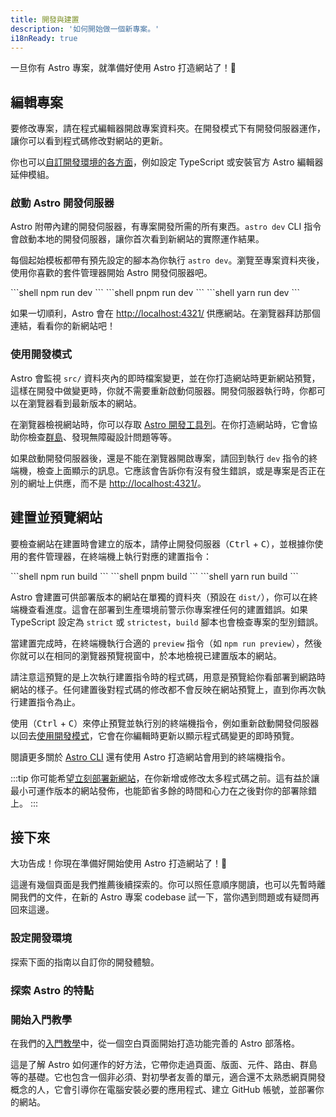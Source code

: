 ```yaml
---
title: 開發與建置
description: '如何開始做一個新專案。'
i18nReady: true
---
```


一旦你有 Astro 專案，就準備好使用 Astro 打造網站了！🚀

## 編輯專案

要修改專案，請在程式編輯器開啟專案資料夾。在開發模式下有開發伺服器運作，讓你可以看到程式碼修改對網站的更新。

你也可以[自訂開發環境的各方面](#設定開發環境)，例如設定 TypeScript 或安裝官方 Astro 編輯器延伸模組。

### 啟動 Astro 開發伺服器

Astro 附帶內建的開發伺服器，有專案開發所需的所有東西。`astro dev` CLI 指令會啟動本地的開發伺服器，讓你首次看到新網站的實際運作結果。

每個起始模板都帶有預先設定的腳本為你執行 `astro dev`。瀏覽至專案資料夾後，使用你喜歡的套件管理器開始 Astro 開發伺服器吧。

<PackageManagerTabs>
  <Fragment slot="npm">
  ```shell
  npm run dev
  ```
  </Fragment>
  <Fragment slot="pnpm">
  ```shell
  pnpm run dev
  ```
  </Fragment>
  <Fragment slot="yarn">
  ```shell
  yarn run dev
  ```
  </Fragment>
</PackageManagerTabs>


如果一切順利，Astro 會在 [http://localhost:4321/](http://localhost:4321/) 供應網站。在瀏覽器拜訪那個連結，看看你的新網站吧！

### 使用開發模式

Astro 會監視 `src/` 資料夾內的即時檔案變更，並在你打造網站時更新網站預覽，這樣在開發中做變更時，你就不需要重新啟動伺服器。開發伺服器執行時，你都可以在瀏覽器看到最新版本的網站。

在瀏覽器檢視網站時，你可以存取 [Astro 開發工具列](/zh-tw/guides/dev-toolbar/)。在你打造網站時，它會協助你檢查[群島](/zh-tw/concepts/islands/)、發現無障礙設計問題等等。

如果啟動開發伺服器後，還是不能在瀏覽器開啟專案，請回到執行 `dev` 指令的終端機，檢查上面顯示的訊息。它應該會告訴你有沒有發生錯誤，或是專案是否正在別的網址上供應，而不是 [http://localhost:4321/](http://localhost:4321/)。

## 建置並預覽網站

要檢查網站在建置時會建立的版本，請停止開發伺服器（<kbd>Ctrl</kbd> + <kbd>C</kbd>），並根據你使用的套件管理器，在終端機上執行對應的建置指令：

<PackageManagerTabs>
  <Fragment slot="npm">
  ```shell
  npm run build
  ```
  </Fragment>
  <Fragment slot="pnpm">
  ```shell
  pnpm build
  ```
  </Fragment>
  <Fragment slot="yarn">
  ```shell
  yarn run build
  ```
  </Fragment>
</PackageManagerTabs>

Astro 會建置可供部署版本的網站在單獨的資料夾（預設在 `dist/`），你可以在終端機查看進度。這會在部署到生產環境前警示你專案裡任何的建置錯誤。如果 TypeScript 設定為 `strict` 或 `strictest`，`build` 腳本也會檢查專案的型別錯誤。

當建置完成時，在終端機執行合適的 `preview` 指令（如 `npm run preview`），然後你就可以在相同的瀏覽器預覽視窗中，於本地檢視已建置版本的網站。

請注意這預覽的是上次執行建置指令時的程式碼，用意是預覽給你看部署到網路時網站的樣子。任何建置後對程式碼的修改都不會反映在網站預覽上，直到你再次執行建置指令為止。

使用（<kbd>Ctrl</kbd> + <kbd>C</kbd>）來停止預覽並執行別的終端機指令，例如重新啟動開發伺服器以回去[使用開發模式](#使用開發模式)，它會在你編輯時更新以顯示程式碼變更的即時預覽。

<ReadMore>閱讀更多關於 [Astro CLI](/zh-tw/reference/cli-reference/) 還有使用 Astro 打造網站會用到的終端機指令。</ReadMore>

:::tip 
你可能希望[立刻部署新網站](/zh-tw/guides/deploy/)，在你新增或修改太多程式碼之前。這有益於讓最小可運作版本的網站發佈，也能節省多餘的時間和心力在之後對你的部署除錯上。
:::

## 接下來

大功告成！你現在準備好開始使用 Astro 打造網站了！🥳

這邊有幾個頁面是我們推薦後續探索的。你可以照任意順序閱讀，也可以先暫時離開我們的文件，在新的 Astro 專案 codebase 試一下，當你遇到問題或有疑問再回來這邊。

### 設定開發環境

探索下面的指南以自訂你的開發體驗。

<CardGrid>
  <LinkCard
    title="編輯器設定"
    description="自訂你的程式編輯器來改善 Astro 的開發體驗並啟用新功能。"
    href="/zh-tw/editor-setup/"
  />
  <LinkCard
    title="開發工具列"
    description="探索開發工具列的有用功能。"
    href="/zh-tw/guides/dev-toolbar/"
  />
  <LinkCard
    title="TypeScript 設定"
    description="設定用於啟用型別檢查、IntelliSense 等功能的選項。"
    href="/zh-tw/guides/typescript/"
  />
</CardGrid>

### 探索 Astro 的特點

<CardGrid>
  <LinkCard
    title="理解 codebase"
    description="在我們的專案結構指南學習 Astro 的檔案結構。"
    href="/zh-tw/basics/project-structure/"
  />
  <LinkCard
    title="建立內容合集"
    description="透過 frontmatter 驗證與自動型別安全，為新網站加入內容。"
    href="/zh-tw/guides/content-collections/"
  />
    <LinkCard
    title="加入 view transition"
    description="建立流暢的頁面轉場與動畫。"
    href="/zh-tw/guides/view-transitions/"
  />
  <LinkCard
    title="學習群島"
    description="閱讀 Astro 的群島架構介紹。"
    href="/zh-tw/concepts/islands/"
  />
</CardGrid>

### 開始入門教學

在我們的[入門教學](/zh-tw/tutorial/0-introduction/)中，從一個空白頁面開始打造功能完善的 Astro 部落格。

這是了解 Astro 如何運作的好方法，它帶你走過頁面、版面、元件、路由、群島等的基礎。它也包含一個非必須、對初學者友善的單元，適合還不太熟悉網頁開發概念的人，它會引導你在電腦安裝必要的應用程式、建立 GitHub 帳號，並部署你的網站。
